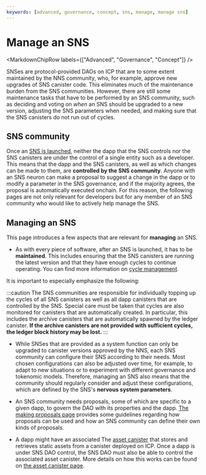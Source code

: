 ```yaml
---
keywords: [advanced, governance, concept, sns, manage, manage sns]
---
```



# Manage an SNS

<MarkdownChipRow labels={["Advanced", "Governance", "Concept"]} />

SNSes are protocol-provided DAOs on ICP that are to some extent maintained by the NNS community, who, for example, approve new upgrades of SNS canister code.
This eliminates much of the maintenance burden from the SNS communities. However, there are still some maintenance tasks that have to be performed by an SNS community, such as deciding and voting on _when_ an SNS should be upgraded to a new version, adjusting the SNS parameters when needed, and making sure that the SNS canisters do not run out of cycles.

## SNS community

Once an [SNS is launched](../testing/testing-before-launch.mdx), neither the dapp that the SNS controls nor the SNS canisters
are under the control of a single entity such as a developer. This means that the dapp and the SNS canisters, as well as which changes can be made to them, are **controlled by the SNS community**. Anyone with an SNS neuron can make a proposal to suggest a change in the dapp or to modify a parameter in the SNS governance, and if the majority agrees, the proposal is automatically executed onchain. For this reason, the following pages are not only relevant for developers but for any member of an SNS community who would like to actively help manage the SNS.

## Managing an SNS

This page introduces a few aspects that are relevant for **managing** an SNS.

- As with every piece of software, after an SNS is launched, it has to be **maintained**. This includes ensuring that the SNS canisters are running the latest version and that they have enough cycles to continue operating. You can find more information on<!--how SNS canisters can be  upgraded to new versions on this page (./upgradeSNS.md) and about--> [cycle management](./cycles-usage.mdx).

It is important to especially emphasize the following:

:::caution
The SNS communities are responsible for individually topping up the cycles of all SNS canisters as well as all dapp canisters that are controlled by the SNS.
Special care must be taken that cycles are also monitored for canisters that are automatically created. In particular, this includes the archive canisters that are automatically spawned by the ledger canister.
**If the archive canisters are not provided with sufficient cycles, the ledger block history may be lost.**
:::

- While SNSes that are provided as a system function can only be upgraded to canister versions approved by the NNS, each SNS community can configure their SNS according to their needs. Most chosen configurations can also be adjusted over time, for example, to adapt to new situations or to experiment with different governance and tokenomic models. Therefore, managing an SNS also means that the community should regularly consider and adjust these configurations, which are defined by the SNS's **nervous system parameters**.


<!--We describe on
this page(./nervous-system-parameters.md)
which parameters can be chosen and how they can be adjusted
by proposal.-->

- An SNS community needs proposals, some of which are specific to a given dapp, to govern the DAO with its properties and the dapp. [The making proposals page](./making-proposals.mdx) provides some guidelines regarding how proposals can be used and how an SNS community can define their own kinds of proposals.

- A dapp might have an associated The [asset canister](https://github.com/dfinity/sdk/tree/master/src/canisters/frontend/ic-frontend-canister) that stores and retrieves static assets from a canister deployed on ICP. Once a dapp is under SNS DAO control, the SNS DAO must also be able to control the associated asset canister. More details on how this works can be found on [the asset canister page](./sns-asset-canister.mdx).